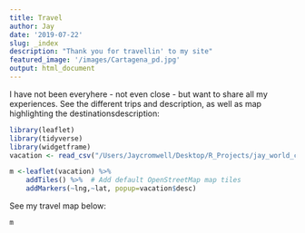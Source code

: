 ```yaml
---
title: Travel
author: Jay
date: '2019-07-22'
slug: _index
description: "Thank you for travellin' to my site"
featured_image: '/images/Cartagena_pd.jpg'
output: html_document
---
```


I have not been everyhere - not even close - but want to share all my experiences. See the different trips and description, as well as map highlighting the destinationsdescription: 

```r
library(leaflet)
library(tidyverse)
library(widgetframe)
vacation <- read_csv("/Users/Jaycromwell/Desktop/R_Projects/jay_world_cities - Sheet1.csv")

m <-leaflet(vacation) %>%
    addTiles() %>%  # Add default OpenStreetMap map tiles
    addMarkers(~lng,~lat, popup=vacation$desc)
```

See my travel map below:

```r
m
```